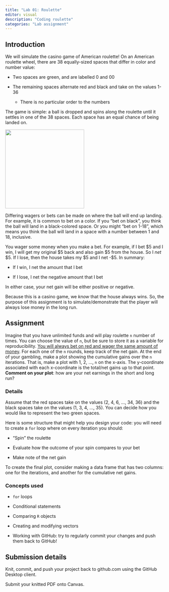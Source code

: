 ```yaml
---
title: "Lab 01: Roulette"
editor: visual
description: "Coding roulette"
categories: "Lab assignment"
---
```


## Introduction

We will simulate the casino game of American roulette! On an American roulette wheel, there are 38 equally-sized spaces that differ in color and number value:

-   Two spaces are green, and are labelled 0 and 00

-   The remaining spaces alternate red and black and take on the values 1-36

    -   There is no particular order to the numbers

The game is simple: a ball is dropped and spins along the roulette until it settles in one of the 38 spaces. Each space has an equal chance of being landed on.

![](figs/roulette.jpg){fig-align="center" width="250"}

Differing wagers or bets can be made on where the ball will end up landing. For example, it is common to bet on a color. If you "bet on black", you think the ball will land in a black-colored space. Or you might "bet on 1-18", which means you think the ball will land in a space with a number between 1 and 18, inclusive.

You wager some money when you make a bet. For example, if I bet \$5 and I win, I will get my original \$5 back and also gain \$5 from the house. So I *net* \$5. If I lose, then the house takes my \$5 and I net -\$5. In summary:

-   If I win, I net the amount that I bet

-   If I lose, I net the negative amount that I bet

In either case, your net gain will be either positive or negative.

Because this is a casino game, we *know* that the house always wins. So, the purpose of this assignment is to simulate/demonstrate that the player will always lose money in the long run.

## Assignment

Imagine that you have unlimited funds and will play roulette `n` number of times. You can choose the value of `n`, but be sure to store it as a variable for reproducibility. [You will always bet on red and wager the same amount of money]{.underline}. For each one of the `n` rounds, keep track of the net gain. At the end of your gambling, make a plot showing the cumulative gains over the `n` iterations. That is, make a plot with 1, 2, ..., `n` on the x-axis. The y-coordinate associated with each x-coordinate is the total/net gains up to that point. **Comment on your plot**: how are your net earnings in the short and long run?

### Details

Assume that the red spaces take on the values (2, 4, 6, ..., 34, 36) and the black spaces take on the values (1, 3, 4, ..., 35). You can decide how you would like to represent the two green spaces.

Here is some structure that might help you design your code: you will need to create a `for` loop where on every iteration you should:

-   "Spin" the roulette

-   Evaluate how the outcome of your spin compares to your bet

-   Make note of the net gain

To create the final plot, consider making a data frame that has two columns: one for the iterations, and another for the cumulative net gains.

### Concepts used

-   `for` loops

-   Conditional statements

-   Comparing `R` objects

-   Creating and modifying vectors

-   Working with GitHub: try to regularly commit your changes and push them back to GitHub!

## Submission details

Knit, commit, and push your project back to github.com using the GitHub Desktop client.

Submit your knitted PDF onto Canvas.
